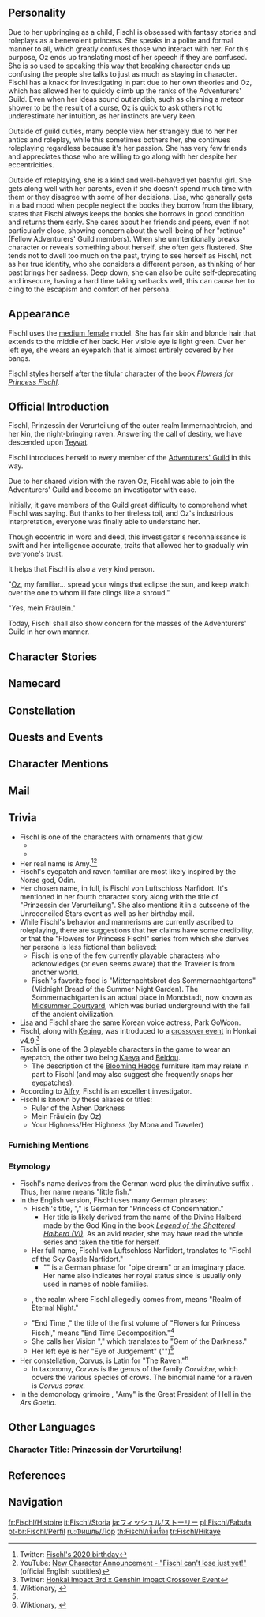 {{CharacterTabs}}
{{Quote|A mysterious girl who calls herself "Prinzessin der Verurteilung" and travels with a night raven named Oz. Currently serves as an investigator in the Adventurers' Guild.<br />Through her unique abilities, eccentric character, and (while she would never admit it herself) hard work, Fischl has become a rising star among the Adventurers' Guild's investigators, earning the recognition of all.|Description from the Official Website<ref>Official ''Genshin Impact'' Website: [https://genshin.hoyoverse.com/en/character/mondstadt?char=11 Fischl]</ref>}}

==Personality==
{{Quote|A mysterious girl who calls herself "Prinzessin der Verurteilung" and travels with a night raven named Oz.|In-game character attributes and profile page text}}
Due to her upbringing as a child, Fischl is obsessed with fantasy stories and roleplays as a benevolent princess. She speaks in a polite and formal manner to all, which greatly confuses those who interact with her. For this purpose, Oz ends up translating most of her speech if they are confused. She is so used to speaking this way that breaking character ends up confusing the people she talks to just as much as staying in character. Fischl has a knack for investigating in part due to her own theories and Oz, which has allowed her to quickly climb up the ranks of the Adventurers' Guild. Even when her ideas sound outlandish, such as claiming a meteor shower to be the result of a curse, Oz is quick to ask others not to underestimate her intuition, as her instincts are very keen.

Outside of guild duties, many people view her strangely due to her her antics and roleplay, while this sometimes bothers her, she continues roleplaying regardless because it's her passion. She has very few friends and appreciates those who are willing to go along with her despite her eccentricities.

Outside of roleplaying, she is a kind and well-behaved yet bashful girl. She gets along well with her parents, even if she doesn't spend much time with them or they disagree with some of her decisions. Lisa, who generally gets in a bad mood when people neglect the books they borrow from the library, states that Fischl always keeps the books she borrows in good condition and returns them early. She cares about her friends and peers, even if not particularly close, showing concern about the well-being of her "retinue" (Fellow Adventurers' Guild members). When she unintentionally breaks character or reveals something about herself, she often gets flustered. She tends not to dwell too much on the past, trying to see herself as Fischl, not as her true identity, who she considers a different person, as thinking of her past brings her sadness. Deep down, she can also be quite self-deprecating and insecure, having a hard time taking setbacks well, this can cause her to cling to the escapism and comfort of her persona.
==Appearance==
{{See also|Dunkelnacht Sakrament|Ein Immernachtstraum}}
<!-- Keep appearance section short and concise. Limit to 3-4 sentences. Outfits should be described on the outfit pages. -->
Fischl uses the [[:Category:Medium Female Characters|medium female]] model. She has fair skin and blonde hair that extends to the middle of her back. Her visible eye is light green. Over her left eye, she wears an eyepatch that is almost entirely covered by her bangs.

Fischl styles herself after the titular character of the book ''[[Flowers for Princess Fischl]]''.

==Official Introduction==
{{Official Introduction
|title=The Prinzessin der Verurteilung - Fischl
|link=https://www.hoyolab.com/article/11148
|character=Fischl
}}
{{Quote|Face this false world with pride, my daughter. Enact the 'truth' within your heart.|[[Flowers for Princess Fischl]] - Final Chapter: Princess Tears and Sinful Saints}}

Fischl, Prinzessin der Verurteilung of the outer realm Immernachtreich, and her kin, the night-bringing raven. Answering the call of destiny, we have descended upon [[Teyvat]].

Fischl introduces herself to every member of the [[Adventurers' Guild]] in this way.

Due to her shared vision with the raven Oz, Fischl was able to join the Adventurers' Guild and become an investigator with ease.

Initially, it gave members of the Guild great difficulty to comprehend what Fischl was saying. But thanks to her tireless toil, and Oz's industrious interpretation, everyone was finally able to understand her.

Though eccentric in word and deed, this investigator's reconnaissance is swift and her intelligence accurate, traits that allowed her to gradually win everyone's trust.

It helps that Fischl is also a very kind person.

"[[Oz]], my familiar... spread your wings that eclipse the sun, and keep watch over the one to whom ill fate clings like a shroud."

"Yes, mein Fräulein."

Today, Fischl shall also show concern for the masses of the Adventurers' Guild in her own manner.

==Character Stories==
{{Character Story
|title1        = Character Details
|text1         = <p>Fischl is the Prinzessin der Verurteilung who arrived here after being exiled from the otherworld, "Immernachtreich."</p><p>She "observes and weaves the threads of fate" together with her talking night raven familiar, Oz.</p><p>Owing to reasons she cannot and Oz will not explain, Fischl now serves the Adventurers' Guild as an investigator.</p>
|mention1      = Oz

|title2        = Character Story 1
|friendship2   = 2
|text2         = <p>As an investigator for the Adventurers' Guild, the single biggest advantage Fischl has over her peers is Oz.</p><p>"Milady, please stop sending me out to spy on [[Stormterror]]. That chap could eat me for breakfast! Well, I'm so puny I probably wouldn't even get caught between his teeth, but... Anyway, I don't want to die!"</p><p>"Hmph! You are supposed to be my familiar. Not everyone gets to be the Prinzessin der Verurteilung's familiar, do you understand? Consider it your honor to dedicate your life to serving me!"</p><p>Fischl is able to see through Oz's eyes. Whenever she wants to, she possesses Oz and looks down upon the earth from the sky.</p><p>Whether she wants to inspect the flora on the [[Stormbearer Mountains]] or observe a disturbance in [[Wolvendom]], through Oz she can see anything and everything.</p><p>Thanks largely to her unique ability &mdash; and, to a lesser extent, to her own effort and peculiar personality &mdash; Fischl quickly went from the rookie investigator of the Adventurers' Guild to a respected rising star of the organization.</p><p>She's certainly done well for herself. She only landed the coveted position of Investigator at age fourteen in the first place because her parents managed to persuade the [[Cyrus|guild master]].</p><p>Then again, would they really have had to do much persuading? If she's the Prinzessin der Verurteilung... one can only assume that would make them the Kaiser und Kaiserin der Verurteilung.</p>
|mention2      = Cyrus,Dvalin,Oz,Fischl's Father,Fischl's Mother

|title3        = Character Story 2
|friendship3   = 3
|text3         = <p>It's said that there is currently a "Fischl Dictionary" in circulation among the adventurers.</p><p>Namely, a book that aims to translate Fischl's peculiar way of speaking into something more understandable.</p><p>For example:</p><p>"I hear... echoing in the abyss of time, the burning winds of the old, all of which shape the spire forgotten in the torrents of karma" would translate into "[[Stormterror's Lair]]";</p><p>"Servants of the Verurteilung name! As you have requested, prepare to receive the great wisdom of the prinzessin" would be "I'll look into that and let you know ASAP";</p><p>"Rejoice! O, ye servants who long for the blessing of the prinzessin; venture now deep into the battlefield with hearts of the tiger" means that the initial investigative work has been completed;</p><p>"All has been written in this tome of dark prophecies" simply means that her journal has been updated with the latest reports.</p><p>However, the "Fischl Dictionary" is actually just an in-joke, not a real book.</p><p>Those who are familiar with Fischl concentrate on what she means to say, not the way in which she says it; she notices this and takes it as a sign of true respect.</p><p>"Aha! So you do understand. Then fate does indeed bring kindred spirits together."</p><p>Those who manage to adopt her speech mannerisms when they respond to her will find she is both delighted and bashful, and praises their language-learning ability.</p><p>"A prinzessin should always give praise where praise is due... Now, let us converse some more. Do not be mistaken; these are to be the foundations of the new world..."</p>
|mention3      = 

|title4        = Character Story 3
|friendship4   = 4
|text4         = <p>Oz and Princess Fischl are not only close friends but also servant and master, with a shared soul and fate.</p><p>Their first encounter was mentioned in "Flowers for Princess Fischl (I): End Time Zersetzung"</p><p>When the lone pilgrimaging princess reached the kingdom of eternal twilight, the fate-resisting royals chose to deny everything in their desperation.</p><p>They refused to recognize Fischl's noble stature and mission as the princess of the Immernachtreich; denied their 13,000-year lineage as a branch of the royal family; and forsook their own nobility and restraints as humans... devolving into clumsy and vicious beasts.</p><p>In the palace of Twilight and amidst the teeth of the beasts, the princess shed her sacred blood on the ancient emblem.</p><p>At the moment of her peril, the dark wings of the night ripped the trapped, wounded princess from her despair and took her under its wings.</p><p>Following the scent of her noble blood, Ozvaldo Hrafnavins, the King of Ravens came to the princess and pledged his eternal loyalty.</p>
|mention4      = Oz

|title5        = Character Story 4
|friendship5   = 5
|text5         = <p>There is a story that goes as follows. A long time ago in a place far, far away, there was a tiny little girl.</p><p>The girl's parents were busy adventurers. She spent most of her childhood in the library, traversing the countless universes that were contained in the pages of the library books.</p><p>She became the ruler of the Immernachtreich, summoned Thundering Retribution as a royal princess, and formed a soul bond with a Raven...</p><p>...</p><p>"{{Obf|Amy}}, what books did you read today?" Her parents asked her on one of the rare occasions that they were home between adventures.</p><p>She proceeded to tell them the story she had read from her favorite series.</p><p>"...And then he said, Fischl von Luftschloss Narfidort, you are the Prinzessin der Verurteilung, my proud daughter. You shall never surrender your nobility and dreams.'"</p><p>"Oh, that's a lovely story. Since you like it so much, {{Obf|Amy}}, how about I call you "Fischl" too?" Her father smiled, put his hand on her head and repeated the words from the story to her.</p><p>"Fischl, you are my wonderful princess and my proud daughter. You shall never surrender your nobility and dreams."</p><p>These kind and loving words lit up her world.</p><p>However, the time with her busy parents was always fleeting.</p><p>Unable to fit in with her peers due to her obsession with fantasy novels, she often felt lonely and sad. At these times, she would remind herself:</p><p>"I am Fischl, my daddy's wonderful princess. It's true, because Mommy and Daddy said so..."</p><p>"Never will I surrender my nobility and dreams, for they are... a princess' rite of passage."</p>
|mention5      = Fischl's Father,Fischl's Mother

|title6        = Character Story 5
|friendship6   = 6
|text6         = <p>Just like in the universe of "Flowers for Princess Fischl," entropy begot destruction.</p><p>In other words: The girl who loved to dream grew up.</p><p>On her fourteenth birthday, those of her peers who refused to accommodate her quirks belittled her once again.</p><p>"This is but a minor setback for the noble princess. My parents will understand," she thought to herself.</p><p>For if she knew one thing, it was that as a princess she could never surrender her nobility and dreams.</p><p>But when she threw herself into her parents' arms in need of comfort, she was met instead with gentle words of exasperation.</p><p>"{{Obf|Amy}}, you are fourteen years old now. It's fun to make-believe, but eventually you need to grow up and put your childish dreams behind you..."</p><p>And with that, the same voice that had once lit up her world now tore it apart.</p><p>That day at midnight, she hid herself in the library she knew so well. She had a strange feeling that she was being watched... Suddenly, she heard an otherworldly flapping of wings.</p><p>Sure enough, she looked up and her red, swollen eyes met with those of a night raven from another world.</p><p>What transpired afterwards is another story...</p><p>Fischl doesn't much like this story. Thinking about it causes her to feel suffocating pain and soul-devouring loneliness.</p><p>Maybe one day, this story will be written. But that would be {{Obf|Amy}}'s story, not Fischl's.</p><p>Fischl has but one identity: she's the Prinzessin.</p><p>As long as she remembers this simple and perfect logic, with a little bit of nobility and a touch of kindness from others, nothing can ever hurt her.</p><p>Things are looking up for Prinzessin Fischl these days &mdash; not only does she have Oz, but she has finally met a traveler who, just like her, comes from a different world...</p>
|mention6      = Oz,Traveler,Fischl's Father,Fischl's Mother

|title7        = Flowers for Princess Fischl: Phantasmagoria
|friendship7   = 4
|text7         = <p>The novel series "Flowers for Princess Fischl" is available as a collectible set.</p><p>Due the tiny numbers in circulation, it is a priceless commodity amongst loyal fans of the author.</p><p>But no matter how elegant these works are aesthetically, their worldview remains incredibly bleak:</p><p>Every good, bright and noble thing must eventually fall to inexorable entropic destruction, and the final destination of the universe is the realm-in-waiting of the Prinzessin, Immernachtreich.</p><p>This is the fate of all worlds, of the universe, and all who live in it.</p><p>And the Prinzessin and her loyal companion, the "Night-Severing Raven Oz," Ozvaldo Hrafnavins, are the World Beasts who will swallow all dreams.</p><p>At the very end, at the end of karma itself, she will grant all the gathered souls her benediction, and use her Thundering Retribution to cleanse all that is ugly and wicked.</p><p>The Prinzessin will then set her own heart ablaze, and the universe shall be born anew in its immortal light.</p><p>But before all this can come to pass, the Prinzessin must first roam many universes, and see countless new sights.</p><p>Thus it is perfectly within the spirit of the original work that the Prinzessin should be stuck as an investigator for the Adventurers' Guild in a slightly backward world. Just a little twist of fate, nothing more.</p><p>The Prinzessin will come to understand someday that each moment of her life, no matter how insignificant their little twists could be, is to be treasured.</p><p>After all, the Prinzessin's very own Phantasmagoria is made out of ones such as these.</p>
|mention7      = Oz

|title8        = Vision
|friendship8   = 6
|text8         = <p>So, is Oz just an imaginary friend who only exists as a figment of Fischl's subconscious?</p><p>Our story begins with the royal heirloom, Edelstein der Dunkelheit &mdash; that is to say, Fischl's Vision.</p><p>When her wish was acknowledged, the raven Oz and her Vision both appeared before her eyes.</p><p>That night, at dinner, Oz got on most well with Fischl's parents:</p><p>"Ah, mein Kaiser und Kaiserin der Verurteilung, forgive mine overstep, but the beans in your house are too delicious."</p><p>"Oh, then please, help yourself. This is the first time little {{Obf|Amy}} has met a friend she can bring over for dinner since she turned fourteen. This is a special occasion."</p><p>"W&mdash;What are you saying! I... One does not simply cavort with the plebeians!"</p><p>&mdash;And that's what happened.</p><p>For all intents and purposes, it seems that the Kaiser und Kaiserin der Verurteilung could both see Oz, and both believed Oz to be the Prinzessin's first friend.</p><p>As for the "[[Bennett|Adventurer Who Bears the World's Curses]]," the "[[Traveler|Visitor From Outer Worlds]]" and the "[[Paimon|Strange Fae-shaped Emergency Sustenance...]]"</p><p>They would become the Prinzessin's new friends, though that would happen even further in the future.</p>
|mention8      = Oz,the "Adventurer Who Bears the World's Curses",the "Visitor From Outer Worlds", the "Strange Fae-shaped Emergency Sustenance",Fischl's Father,Fischl's Mother
}}

==Namecard==
{{Namecard|Fischl: Night Raven}}

==Constellation==
{{Constellation Lore|Corvus}}

==Quests and Events==
{{Quests and Events}}

==Character Mentions==
{{Character Mentions}}

==Mail==
{{Mails by Category List|Fischl Mails|noheader=1}}

==Trivia==
* Fischl is one of the characters with ornaments that glow.
** {{Transclude|Dunkelnacht Sakrament|Glowing Ornaments|section=1}}
** {{Transclude|Ein Immernachtstraum|Glowing Ornaments|section=1}}
* Her real name is Amy.<ref>Twitter: [https://twitter.com/GenshinImpact/status/1265492955961286657 Fischl's 2020 birthday]</ref><ref name="newchar">YouTube: [https://youtu.be/YPuUdLQdcxQ New Character Announcement - "Fischl can't lose just yet!"] (official English subtitles)</ref>
* Fischl's eyepatch and raven familiar are most likely inspired by the Norse god, Odin.
* Her chosen name, in full, is Fischl von Luftschloss Narfidort. It's mentioned in her fourth character story along with the title of "Prinzessin der Verurteilung". She also mentions it in a cutscene of the Unreconciled Stars event as well as her birthday mail.
* While Fischl's behavior and mannerisms are currently ascribed to roleplaying, there are suggestions that her claims have some credibility, or that the "Flowers for Princess Fischl" series from which she derives her persona is less fictional than believed:
** Fischl is one of the few currently playable characters who acknowledges (or even seems aware) that the Traveler is from another world.
** Fischl's favorite food is "Mitternachtsbrot des Sommernachtgartens" (Midnight Bread of the Summer Night Garden). The Sommernachtgarten is an actual place in Mondstadt, now known as [[Midsummer Courtyard]], which was buried underground with the fall of the ancient civilization.
* [[Lisa]] and Fischl share the same Korean voice actress, Park GoWoon.
* Fischl, along with [[Keqing]], was introduced to a [[w:c:honkaiimpact3:Fischl|crossover event]] in Honkai v4.9.<ref>Twitter: [https://twitter.com/HonkaiImpact3rd/status/1395351097846505474 Honkai Impact 3rd x Genshin Impact Crossover Event]</ref>
* Fischl is one of the 3 playable characters in the game to wear an eyepatch, the other two being [[Kaeya]] and [[Beidou]].
** The description of the [[Blooming Hedge]] furniture item may relate in part to Fischl (and may also suggest she frequently snaps her eyepatches).
* According to [[Alfry]], Fischl is an excellent investigator.
* Fischl is known by these aliases or titles:
** Ruler of the Ashen Darkness
** Mein Fräulein (by Oz)
** Your Highness/Her Highness (by Mona and Traveler)

===Furnishing Mentions===
{{Character Furnishing Mentions}}

===Etymology===
* Fischl's name derives from the German word {{de|Fisch|fish}} plus the diminutive suffix {{de|-el}}. Thus, her name means "little fish."
* In the English version, Fischl uses many German phrases:
** Fischl's title, "{{de|Prinzessin der Verurteilung}}," is German for "Princess of Condemnation."
*** Her title is likely derived from the name of the Divine Halberd made by the God King in the book ''[[Legend of the Shattered Halberd (VI)]]''. As an avid reader, she may have read the whole series and taken the title for herself.
** Her full name, Fischl von Luftschloss Narfidort, translates to "Fischl of the Sky Castle Narfidort."
*** "{{de|Luftschloss}}" is a German phrase for "pipe dream" or an imaginary place. Her name also indicates her royal status since {{de|von}} is usually only used in names of noble families.
** {{de|Immernachtreich}}, the realm where Fischl allegedly comes from, means "Realm of Eternal Night."
** "End Time {{de|Zersetzung}}," the title of the first volume of "Flowers for Princess Fischl," means "End Time Decomposition."<ref>Wiktionary, {{wt|Zersetzung}}</ref>
** She calls her Vision "{{de|Edelstein der Dunkelheit}}," which translates to "Gem of the Darkness."
** Her left eye is her "Eye of Judgement" ("{{de|Auge der Verurteilung}}")<ref name="newchar" />
* Her constellation, Corvus, is Latin for "The Raven."<ref>Wiktionary, {{wt|corvus||Latin}}</ref>
** In taxonomy, ''Corvus'' is the genus of the family ''Corvidae'', which covers the various species of crows. The binomial name for a raven is ''Corvus corax''.
* In the demonology grimoire ''{{w|The Lesser Key of Solomon}}'', "Amy" is the Great President of Hell in the ''Ars Goetia''.

==Other Languages==
===Character Title: Prinzessin der Verurteilung!===
{{Other Languages
|en      = Prinzessin der Verurteilung!
|en_lang = de
|en_tl   = Princess of Condemnation!
|zhs     = 断罪皇女！！
|zhs_rm  = Duànzuì Huángnǚ!!
|zht     = 斷罪皇女！！
|zht_rm  = Duànzuì Huángnǚ!!
|zh_tl   = Princess of Punishment!!
|ja      = 断罪の皇女！！
|ja_rm   = Danzai no Koujo!!
|ja_tl   = Princess of Punishment!!
|ko      = {{tt|단죄|斷罪}}의 {{tt|황녀|皇女}}!!
|ko_rm   = Danjoe-ui Hwangnyeo!!
|ko_tl   = Princess of Punishment!!
|es      = La Princesa del Juicio
|es_tl   = The Princess of Judgment
|fr      = Princesse du châtiment !
|fr_tl   = Princess of Punishment!
|ru      = Принцесса осуждения
|ru_tl   = Princess of Conviction
|th      = เจ้าหญิงแห่งการลงทัณฑ์!!
|th_rm   = Chao-ying haeng Kan-long-than!!
|th_tl   = Princess of Punishment!!
|vi      = Công Chúa Định Tội!!
|vi_tl   = Princess of Punishment!!
|de      = Prinzessin der Verurteilung!
|id      = Prinzessin der Verurteilung!!
|pt      = Princesa dos Pecados
|pt_tl   = Princess of Sins
|tr      = Adalet Prensesi!
|tr_tl   = Princess of Justice!
|it      = Prinzessin der Verurteilung!
}}

==References==
{{Reflist|2}}

==Navigation==
{{Character Navbox|link type=lore}}

[[fr:Fischl/Histoire]]
[[it:Fischl/Storia]]
[[ja:フィッシュル/ストーリー]]
[[pl:Fischl/Fabuła]]
[[pt-br:Fischl/Perfil]]
[[ru:Фишль/Лор]]
[[th:Fischl/เนื้อเรื่อง]]
[[tr:Fischl/Hikaye]]